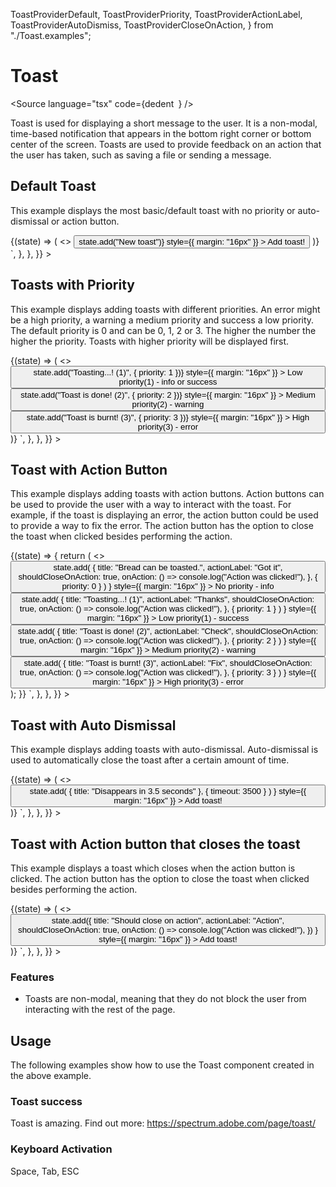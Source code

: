   ToastProviderDefault,
  ToastProviderPriority,
  ToastProviderActionLabel,
  ToastProviderAutoDismiss,
  ToastProviderCloseOnAction,
} from "./Toast.examples";

<Meta title="Navigation/Toast" component={Toast} />

# Toast

<Source
  language="tsx"
  code={dedent`
  `}
/>

Toast is used for displaying a short message to the user. It is a non-modal, time-based notification that appears in the bottom right corner or bottom center of the screen. Toasts are used to provide feedback on an action that the user has taken, such as saving a file or sending a message.

## Default Toast

This example displays the most basic/default toast with no priority or auto-dismissal or action button.

<Preview>
  <Story
    name="a) Default Toast"
    args={{}}
    parameters={{
      docs: {
        source: {
          code: dedent`
    <ToastProvider>
      {(state) => (
        <>
          <Button
            onClick={() => state.add("New toast")}
            style={{ margin: "16px" }}
          >
            Add toast!
          </Button>
        </>
      )}
    </ToastProvider>`,
        },
      },
    }}
  >
    <ToastProviderDefault />
  </Story>
</Preview>

<Source language="tsx" id="data-toast--a-default-toast" />

## Toasts with Priority

This example displays adding toasts with different priorities.
An error might be a high priority, a warning a medium priority and success a low priority.
The default priority is 0 and can be 0, 1, 2 or 3.
The higher the number the higher the priority.
Toasts with higher priority will be displayed first.

<Preview>
  <Story
    name="b) Toast Priority"
    args={{}}
    parameters={{
      docs: {
        source: {
          code: dedent`
    <ToastProvider>
      {(state) => (
        <>
          <Button
            onClick={() => state.add("Toasting...! (1)", { priority: 1 })}
            style={{ margin: "16px" }}
          >
            Low priority(1) - info or success
          </Button>
          <Button
            onClick={() => state.add("Toast is done! (2)", { priority: 2 })}
            style={{ margin: "16px" }}
          >
            Medium priority(2) - warning
          </Button>
          <Button
            onClick={() => state.add("Toast is burnt! (3)", { priority: 3 })}
            style={{ margin: "16px" }}
          >
            High priority(3) - error
          </Button>
        </>
      )}
    </ToastProvider>`,
        },
      },
    }}
  >
    <ToastProviderPriority />
  </Story>
</Preview>

<Source language="tsx" id="data-toast--b-toast-priority" />

## Toast with Action Button

This example displays adding toasts with action buttons.
Action buttons can be used to provide the user with a way to interact with the toast.
For example, if the toast is displaying an error, the action button could be used to provide a way to fix the error.
The action button has the option to close the toast when clicked besides performing the action.

<Preview>
  <Story
    name="c) Toast Action Buttons"
    args={{}}
    parameters={{
      docs: {
        source: {
          code: dedent`
    <ToastProvider>
      {(state) => {
        return (
          <>
            <Button
              onClick={() =>
                state.add(
                  {
                    title: "Bread can be toasted.",
                    actionLabel: "Got it",
                    shouldCloseOnAction: true,
                    onAction: () => console.log("Action was clicked!"),
                  },
                  { priority: 0 }
                )
              }
              style={{ margin: "16px" }}
            >
              No priority - info
            </Button>
            <Button
              onClick={() =>
                state.add(
                  {
                    title: "Toasting...! (1)",
                    actionLabel: "Thanks",
                    shouldCloseOnAction: true,
                    onAction: () => console.log("Action was clicked!"),
                  },
                  { priority: 1 }
                )
              }
              style={{ margin: "16px" }}
            >
              Low priority(1) - success
            </Button>
            <Button
              onClick={() =>
                state.add(
                  {
                    title: "Toast is done! (2)",
                    actionLabel: "Check",
                    shouldCloseOnAction: true,
                    onAction: () => console.log("Action was clicked!"),
                  },
                  { priority: 2 }
                )
              }
              style={{ margin: "16px" }}
            >
              Medium priority(2) - warning
            </Button>
            <Button
              onClick={() =>
                state.add(
                  {
                    title: "Toast is burnt! (3)",
                    actionLabel: "Fix",
                    shouldCloseOnAction: true,
                    onAction: () => console.log("Action was clicked!"),
                  },
                  { priority: 3 }
                )
              }
              style={{ margin: "16px" }}
            >
              High priority(3) - error
            </Button>
          </>
        );
      }}
    </ToastProvider>`,
        },
      },
    }}
  >
    <ToastProviderActionLabel />
  </Story>
</Preview>

<Source language="tsx" id="data-toast--c-toast-action-button" />

## Toast with Auto Dismissal

This example displays adding toasts with auto-dismissal.
Auto-dismissal is used to automatically close the toast after a certain amount of time.

<Preview>
  <Story
    name="d) Auto Dismiss"
    args={{}}
    parameters={{
      docs: {
        source: {
          code: dedent`
    <ToastProvider>
      {(state) => (
        <>
          <Button
            onClick={() =>
              state.add(
                { title: "Disappears in 3.5 seconds" },
                { timeout: 3500 }
              )
            }
            style={{ margin: "16px" }}
          >
            Add toast!
          </Button>
        </>
      )}
    </ToastProvider>`,
        },
      },
    }}
  >
    <ToastProviderAutoDismiss />
  </Story>
</Preview>

<Source language="tsx" id="data-toast--d--toast-auto-dismissal" />

## Toast with Action button that closes the toast

This example displays a toast which closes when the action button is clicked.
The action button has the option to close the toast when clicked besides performing the action.

<Preview>
  <Story
    name="e) Close on Action"
    args={{}}
    parameters={{
      docs: {
        source: {
          code: dedent`
    <ToastProvider>
      {(state) => (
        <>
          <Button
            onClick={() =>
              state.add({
                title: "Should close on action",
                actionLabel: "Action",
                shouldCloseOnAction: true,
                onAction: () => console.log("Action was clicked!"),
              })
            }
            style={{ margin: "16px" }}
          >
            Add toast!
          </Button>
        </>
      )}
    </ToastProvider>`,
        },
      },
    }}
  >
    <ToastProviderCloseOnAction />
  </Story>
</Preview>

<Source language="tsx" id="data-toast--e-toast-close-on-action" />

### Features

- Toasts are non-modal, meaning that they do not block the user from interacting with the rest of the page.

## Usage

The following examples show how to use the Toast component created in the above example.

### Toast success

Toast is amazing. Find out more: https://spectrum.adobe.com/page/toast/

### Keyboard Activation

Space, Tab, ESC
